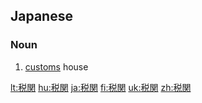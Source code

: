 ==Japanese==
{{ja-kanjitab|ぜい|かん|yomi=on}}

===Noun===
{{ja-noun|ぜいかん}}

# [[customs]] house

[[lt:税関]]
[[hu:税関]]
[[ja:税関]]
[[fi:税関]]
[[uk:税関]]
[[zh:税関]]